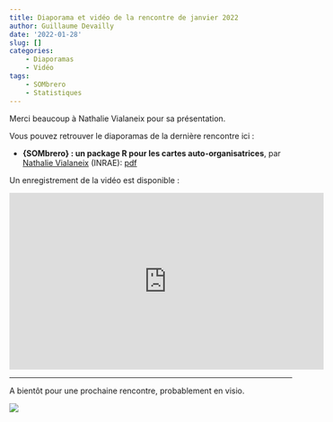 ```yaml
---
title: Diaporama et vidéo de la rencontre de janvier 2022
author: Guillaume Devailly
date: '2022-01-28'
slug: []
categories:
    - Diaporamas
    - Vidéo
tags:
    - SOMbrero
    - Statistiques
---
```


Merci beaucoup à Nathalie Vialaneix pour sa présentation.

Vous pouvez retrouver le diaporamas de la dernière rencontre ici :

- **{SOMbrero} : un package R pour les cartes auto-organisatrices**,
par [Nathalie Vialaneix](https://www.nathalievialaneix.eu/) (INRAE): 
[pdf](https://r-toulouse.netlify.app/diapos/2022_01_27_sombrero.pdf)

Un enregistrement de la vidéo est disponible :

<iframe width="560" height="315" src="https://www.youtube.com/embed/iKGaGQeV18k" title="YouTube video player" frameborder="0" allow="accelerometer; autoplay; clipboard-write; encrypted-media; gyroscope; picture-in-picture" allowfullscreen></iframe>

---

A bientôt pour une prochaine rencontre, probablement en visio.

![](/img/logo.svg)
